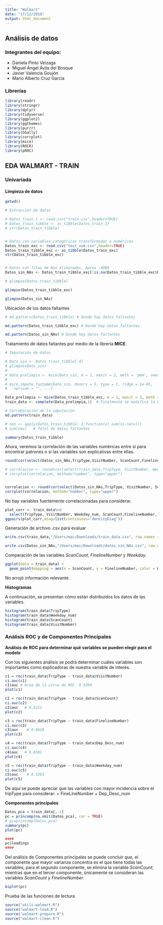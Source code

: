 ```yaml
---
title: "Walmart"
date: "17/12/2019"
output: html_document
---
```

## Análisis de datos

### Integrantes del equipo:

+ Daniela Pinto Veizaga
+ Miguel Ángel Ávila del Bosque
+ Javier Valencia Goujón
+ Mario Alberto Cruz García


### Librerías

```r
library(readr)
library(stringr)
library(dplyr)
library(tidyverse)
library(ggplot2)
library(ggthemes)
library(purrr)
library(GGally)
library(corrplot)
library(mice)
library(ROCR)
library(pROC)
```


## EDA WALMART - TRAIN

### Univariada

#### Limpieza de datos

```r
getwd()
```

```r
# Extracción de datos

# Datos_train_1 <- read.csv("train.csv",header=TRUE)
# Datos_train_tibble <- as_tibble(Datos_train_1)
# str(Datos_train_tibble)


# Datos con variables categóricas transformadas a numéricas
Datos_train_exc <- read.csv("test_num.csv",header=TRUE)
Datos_train_tibble_exc <- as_tibble(Datos_train_exc)
str(Datos_train_tibble_exc)


# Datos con filas de Nas eliminados. Aprox -4000
Datos_sin_NAs <- Datos_train_tibble_exc[!is.na(Datos_train_tibble_exc$FinelineNumber),]

```

```r
# glimpse(Datos_train_tibble)

glimpse(Datos_train_tibble_exc)

glimpse(Datos_sin_NAs)

```

Ubicación de los datos faltantes
```r
# md.pattern(Datos_train_tibble) # Donde hay datos faltantes

md.pattern(Datos_train_tibble_exc) # Donde hay datos faltantes

md.pattern(Datos_sin_NAs) # Donde hay datos faltantes

```

Tratamiento de datos faltantes por medio de la librería **MICE**.

```r
# Imputación de datos

# Dato_sin <- Datos_train_tibble[-4]
# glimpse(Dato_sin)
# 
# Data_prelimpia <- mice(Dato_sin, m = 1, maxit = 2, meth = 'pmm', seed = 242450)
# 
# mice.impute.fastpmm(Dato_sin, donors = 5, type = 1, ridge = 1e-05,
#   version = "", ...)

Data_prelimpia <- mice(Datos_train_tibble_exc, m = 1, maxit = 2, meth = 'pmm', seed = 242)
train_data <- complete(Data_prelimpia,1)  # Finalmente se modifica la base de datos

# Corroboración de la imputación
md.pattern(train_data)
```

```r
# nas <- apply(Datos_train_tibble, 1,function(x) sum(is.na(x)))
# sum(nas)   # Total de datos faltantes
```

```r
summary(Datos_train_tibble)
```


Ahora, veremos la correlación de las variables numéricas entre sí para encontrar patrones o si las variables son explicativas entre ellas.
```r
round(cor(select(Datos_sin_NAs,TripType,VisitNumber, ScanCount,FinelineNumber)),2) 
```

```r
# correlacion <- round(cor(select(train_data,TripType, VisitNumber, Weekday_num, ScanCount,FinelineNumber, Dep_Desc_num)),2) 
# corrplot(correlacion, method="number", type="upper")


correlacion <- round(cor(select(Datos_sin_NAs,TripType, VisitNumber, ScanCount,FinelineNumber)),2)
corrplot(correlacion, method="number", type="upper")

```

No hay variables fuertemente correlacionadas para considerar.

```r
plot_corr <- train_data%>%
  select(TripType, VisitNumber, Weekday_num, ScanCount,FinelineNumber, Dep_Desc_num)
ggpairs(plot_corr,diag=list(continuous='densityDiag'))
```

Generación de archivo .csv para evaluar

```r

write.csv(train_data,"/Users/mac/Downloads/train_data.csv", row.names = FALSE)

write.csv(Datos_sin_NAs,"/Users/mac/Downloads/datos_sin_NAs.csv", row.names = FALSE)
```

Comparación de las variables _ScanCount_, _FinelineNumber_ y _Weekday_.

```r
ggplot(data = train_data) +
  geom_point(mapping = aes(x = ScanCount, y = FinelineNumber, color = Weekday_num))
```

No arrojó información relevante.

**Histogramas**

A continuación, se presentan cómo están distribuidos los datos de las variables.

```r
histogram(train_data$TripType)
histogram(train_data$Weekday_num)
histogram(train_data$ScanCount)
histogram(train_data$VisitNumber)
```

### Análisis ROC y de Componentes Principales

**Análisis de ROC para determinar qué variables se pueden elegir para el modelo**

Con los siguientes análisis se podrá determinar cuáles variables son importantes como explicadoras de nuestra variable de interés.

```r
c1 = roc(train_data$TripType ~ train_data$VisitNumber)
ci.auc(c1)
c1$auc # Area de la curva de ROC  0.5394
plot(c1)

c2 = roc(train_data$TripType ~ train_data$ScanCount)
ci.auc(c2)
c2$auc   # 0.5211
plot(c2)

c3 = roc(train_data$TripType ~ train_data$FinelineNumber)
ci.auc(c3)
c3$auc    # 0.8618
plot(c3)

c4 = roc(train_data$TripType ~ train_data$Dep_Desc_num)
ci.auc(c4)
c4$auc   # 0.8301
plot(c4)

c5 = roc(train_data$TripType ~ train_data$Weekday_num)
ci.auc(c5)
c5$auc    # 0.5201
plot(c5)  
```

De aquí se puede apreciar que las variables con mayor incidencia sobre el tripType para considerar:
+ FineLineNumber
+ Dep_Desc_num


**Componentes principales**

```r
Datos_pca = train_data[,-1]
pc = princomp(na.omit(Datos_pca), cor = TRUE)
# pc=princomp(Datos_pca)
summary(pc)
plot(pc)

####
pc$loadings
####
```

Del análisis de Componentes principales se puede concluir que, el componente que mayor varianza concentra es el que
tiene todas las variables; para el segundo componente, se elimina la variable _ScanCount_; mientras que en el
tercer componente, únicamente se consideran las variables _ScanCount_ y _FinelineNumber_.


```r
biplot(pc)
```


Prueba de las funciones de lectura

```r
source("utils-walmart.R")
source("walmart-load.R")
source("walmart-prepare.R")
source("walmart-clean.R")
```
